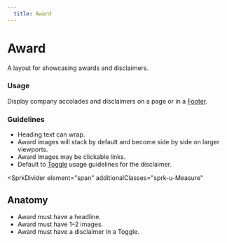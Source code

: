 ```yaml
---
  title: Award
---
```


# Award

A layout for showcasing awards and disclaimers.

<ComponentPreview
  componentName="award--default-story"
  hasReact
  hasAngular
  hasHTML
  minHeight="26rem"
  maxWidth="100%"
/>

### Usage

Display company accolades and disclaimers on a page or in a [Footer](/using-spark/components/footer).

### Guidelines

- Heading text can wrap.
- Award images will stack by default and become side by side on larger viewports.
- Award images may be clickable links.
- Default to [Toggle](/using-spark/components/toggle) usage guidelines for the disclaimer.

<SprkDivider
 element="span"
 additionalClasses="sprk-u-Measure"
></SprkDivider>

## Anatomy

- Award must have a headline.
- Award must have 1–2 images.
- Award must have a disclaimer in a Toggle.
